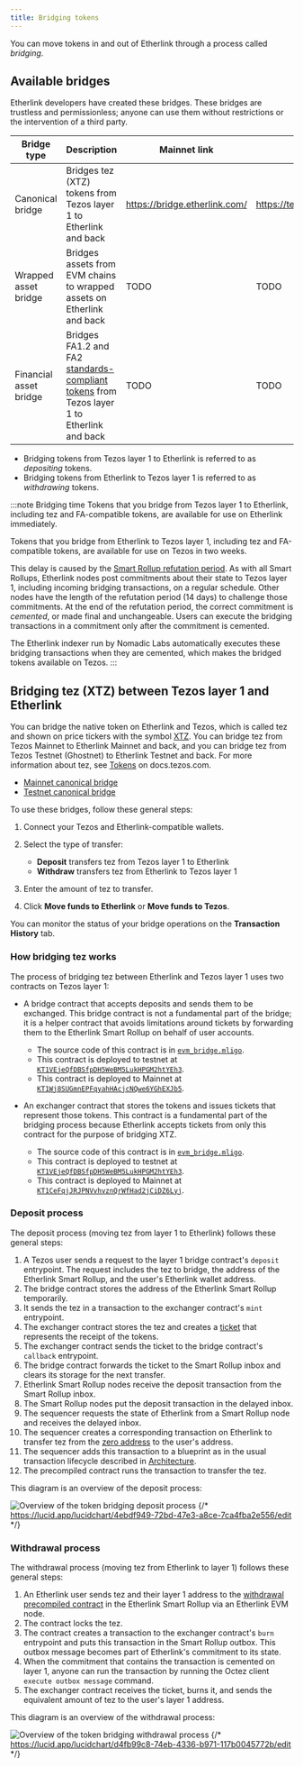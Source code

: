 ```yaml
---
title: Bridging tokens
---
```


You can move tokens in and out of Etherlink through a process called _bridging_.

## Available bridges

Etherlink developers have created these bridges.
These bridges are trustless and permissionless; anyone can use them without restrictions or the intervention of a third party.

Bridge type | Description | Mainnet link | Testnet link
--- | --- | --- | ---
Canonical bridge | Bridges tez (XTZ) tokens from Tezos layer 1 to Etherlink and back | https://bridge.etherlink.com/ | https://testnet.bridge.etherlink.com/
Wrapped asset bridge | Bridges assets from EVM chains to wrapped assets on Etherlink and back | TODO | TODO
Financial asset bridge | Bridges FA1.2 and FA2 [standards-compliant tokens](https://docs.tezos.com/architecture/tokens) from Tezos layer 1 to Etherlink and back | TODO | TODO

- Bridging tokens from Tezos layer 1 to Etherlink is referred to as _depositing_ tokens.
- Bridging tokens from Etherlink to Tezos layer 1 is referred to as _withdrawing_ tokens.

:::note Bridging time
Tokens that you bridge from Tezos layer 1 to Etherlink, including tez and FA-compatible tokens, are available for use on Etherlink immediately.

Tokens that you bridge from Etherlink to Tezos layer 1, including tez and FA-compatible tokens, are available for use on Tezos in two weeks.

This delay is caused by the [Smart Rollup refutation period](https://docs.tezos.com/architecture/smart-rollups#refutation-periods).
As with all Smart Rollups, Etherlink nodes post commitments about their state to Tezos layer 1, including incoming bridging transactions, on a regular schedule.
Other nodes have the length of the refutation period (14 days) to challenge those commitments.
At the end of the refutation period, the correct commitment is _cemented_, or made final and unchangeable.
Users can execute the bridging transactions in a commitment only after the commitment is cemented.

The Etherlink indexer run by Nomadic Labs automatically executes these bridging transactions when they are cemented, which makes the bridged tokens available on Tezos.
:::

## Bridging tez (XTZ) between Tezos layer 1 and Etherlink

You can bridge the native token on Etherlink and Tezos, which is called tez and shown on price tickers with the symbol [XTZ](https://coinmarketcap.com/currencies/tezos/).
You can bridge tez from Tezos Mainnet to Etherlink Mainnet and back, and you can bridge tez from Tezos Testnet (Ghostnet) to Etherlink Testnet and back.
For more information about tez, see [Tokens](https://docs.tezos.com/architecture/tokens) on docs.tezos.com.

- [Mainnet canonical bridge](https://bridge.etherlink.com/)
- [Testnet canonical bridge](https://testnet.bridge.etherlink.com/)

To use these bridges, follow these general steps:

1. Connect your Tezos and Etherlink-compatible wallets.
1. Select the type of transfer:

   - **Deposit** transfers tez from Tezos layer 1 to Etherlink
   - **Withdraw** transfers tez from Etherlink to Tezos layer 1

1. Enter the amount of tez to transfer.

1. Click **Move funds to Etherlink** or **Move funds to Tezos**.

You can monitor the status of your bridge operations on the **Transaction History** tab.

### How bridging tez works

The process of bridging tez between Etherlink and Tezos layer 1 uses two contracts on Tezos layer 1:

- A bridge contract that accepts deposits and sends them to be exchanged.
This bridge contract is not a fundamental part of the bridge; it is a helper contract that avoids limitations around tickets by forwarding them to the Etherlink Smart Rollup on behalf of user accounts.

  - The source code of this contract is in [`evm_bridge.mligo`](https://gitlab.com/tezos/tezos/-/blob/master/etherlink/tezos_contracts/evm_bridge.mligo).
  - This contract is deployed to testnet at [`KT1VEjeQfDBSfpDH5WeBM5LukHPGM2htYEh3`](https://ghostnet.tzkt.io/KT1VEjeQfDBSfpDH5WeBM5LukHPGM2htYEh3/).
  - This contract is deployed to Mainnet at [`KT1Wj8SUGmnEPFqyahHAcjcNQwe6YGhEXJb5`](https://tzkt.io/KT1Wj8SUGmnEPFqyahHAcjcNQwe6YGhEXJb5/).

- An exchanger contract that stores the tokens and issues tickets that represent those tokens.
This contract is a fundamental part of the bridging process because Etherlink accepts tickets from only this contract for the purpose of bridging XTZ.

  - The source code of this contract is in [`evm_bridge.mligo`](https://gitlab.com/tezos/tezos/-/blob/master/etherlink/tezos_contracts/exchanger.mligo).
  - This contract is deployed to testnet at [`KT1VEjeQfDBSfpDH5WeBM5LukHPGM2htYEh3`](https://ghostnet.tzkt.io/KT1VEjeQfDBSfpDH5WeBM5LukHPGM2htYEh3/).
  - This contract is deployed to Mainnet at [`KT1CeFqjJRJPNVvhvznQrWfHad2jCiDZ6Lyj`](https://tzkt.io/KT1CeFqjJRJPNVvhvznQrWfHad2jCiDZ6Lyj/).

### Deposit process

The deposit process (moving tez from layer 1 to Etherlink) follows these general steps:

1. A Tezos user sends a request to the layer 1 bridge contract's `deposit` entrypoint.
The request includes the tez to bridge, the address of the Etherlink Smart Rollup, and the user's Etherlink wallet address.
1. The bridge contract stores the address of the Etherlink Smart Rollup temporarily.
1. It sends the tez in a transaction to the exchanger contract's `mint` entrypoint.
1. The exchanger contract stores the tez and creates a [ticket](https://docs.tezos.com/smart-contracts/data-types/complex-data-types#tickets) that represents the receipt of the tokens.
1. The exchanger contract sends the ticket to the bridge contract's `callback` entrypoint.
1. The bridge contract forwards the ticket to the Smart Rollup inbox and clears its storage for the next transfer.
1. Etherlink Smart Rollup nodes receive the deposit transaction from the Smart Rollup inbox.
1. The Smart Rollup nodes put the deposit transaction in the delayed inbox.
1. The sequencer requests the state of Etherlink from a Smart Rollup node and receives the delayed inbox.
1. The sequencer creates a corresponding transaction on Etherlink to transfer tez from the [zero address](https://explorer.etherlink.com/address/0x0000000000000000000000000000000000000000) to the user's address.
1. The sequencer adds this transaction to a blueprint as in the usual transaction lifecycle described in [Architecture](../network/architecture).
1. The precompiled contract runs the transaction to transfer the tez.

This diagram is an overview of the deposit process:

![Overview of the token bridging deposit process](/img/bridging-deposit.png)
{/* https://lucid.app/lucidchart/4ebdf949-72bd-47e3-a8ce-7ca4fba2e556/edit */}

### Withdrawal process

The withdrawal process (moving tez from Etherlink to layer 1) follows these general steps:

1. An Etherlink user sends tez and their layer 1 address to the [withdrawal precompiled contract](https://explorer.etherlink.com/address/0xff00000000000000000000000000000000000001) in the Etherlink Smart Rollup via an Etherlink EVM node.
1. The contract locks the tez.
1. The contract creates a transaction to the exchanger contract's `burn` entrypoint and puts this transaction in the Smart Rollup outbox.
This outbox message becomes part of Etherlink's commitment to its state.
1. When the commitment that contains the transaction is cemented on layer 1, anyone can run the transaction by running the Octez client `execute outbox message` command.
1. The exchanger contract receives the ticket, burns it, and sends the equivalent amount of tez to the user's layer 1 address.

This diagram is an overview of the withdrawal process:

![Overview of the token bridging withdrawal process](/img/bridging-withdrawal.png)
{/* https://lucid.app/lucidchart/d4fb99c8-74eb-4336-b971-117b0045772b/edit */}
